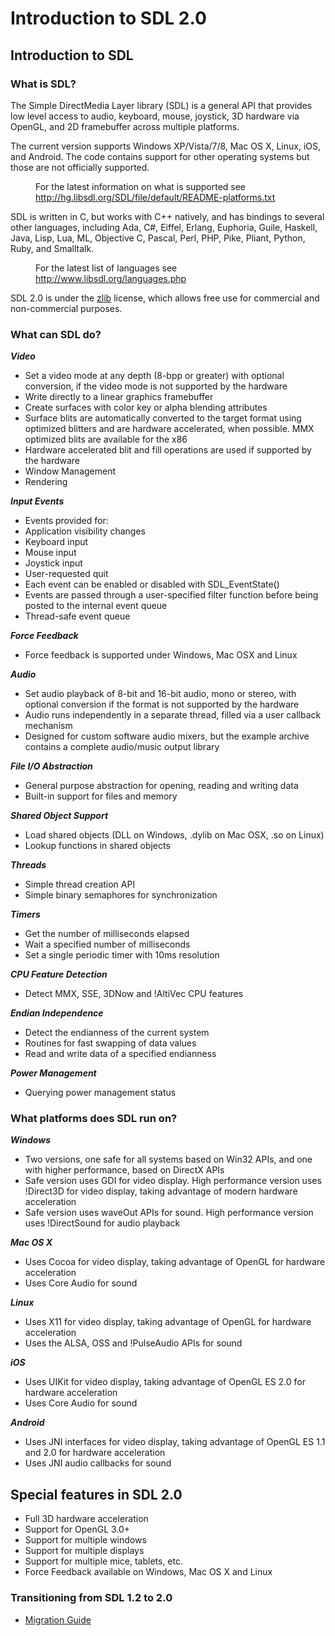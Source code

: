 <!-- pragma section-numbers 2 -->
<!-- pragma camelcase off -->

= Introduction to SDL 2.0 =


== Introduction to SDL ==
=== What is SDL? ===
The Simple DirectMedia Layer library (SDL) is a general API that provides low level access to audio, keyboard, mouse, joystick, 3D hardware via OpenGL, and 2D framebuffer across multiple platforms.

The current version supports Windows XP/Vista/7/8, Mac OS X, Linux, iOS, and Android. The code contains support for other operating systems but those are not officially supported.
: For the latest information on what is supported see http://hg.libsdl.org/SDL/file/default/README-platforms.txt

SDL is written in C, but works with C++ natively, and has bindings to several other languages, including Ada, C#, Eiffel, Erlang, Euphoria, Guile, Haskell, Java, Lisp, Lua, ML, Objective C, Pascal, Perl, PHP, Pike, Pliant, Python, Ruby, and Smalltalk.
: For the latest list of languages see http://www.libsdl.org/languages.php

SDL 2.0 is under the [http://www.zlib.net/zlib_license.html zlib] license, which allows free use for commercial and non-commercial purposes.  


=== What can SDL do? ===
''''' Video'''''

* Set a video mode at any depth (8-bpp or greater) with optional conversion, if the video mode is not supported by the hardware
* Write directly to a linear graphics framebuffer
* Create surfaces with color key or alpha blending attributes
* Surface blits are automatically converted to the target format using optimized blitters and are hardware accelerated, when possible. MMX optimized blits are available for the x86
* Hardware accelerated blit and fill operations are used if supported by the hardware
* Window Management
* Rendering

'''''Input Events'''''

* Events provided for:
* Application visibility changes
* Keyboard input
* Mouse input
* Joystick input
* User-requested quit
* Each event can be enabled or disabled with SDL_EventState()
* Events are passed through a user-specified filter function before being posted to the internal event queue
* Thread-safe event queue

''''' Force Feedback'''''

* Force feedback is supported under Windows, Mac OSX and Linux

'''''Audio'''''

* Set audio playback of 8-bit and 16-bit audio, mono or stereo, with optional conversion if the format is not supported by the hardware
* Audio runs independently in a separate thread, filled via a user callback mechanism
* Designed for custom software audio mixers, but the example archive contains a complete audio/music output library

'''''File I/O Abstraction'''''

* General purpose abstraction for opening, reading and writing data
* Built-in support for files and memory

'''''Shared Object Support'''''

* Load shared objects (DLL on Windows, .dylib on Mac OSX, .so on Linux)
* Lookup functions in shared objects

'''''Threads'''''

* Simple thread creation API
* Simple binary semaphores for synchronization

'''''Timers'''''

* Get the number of milliseconds elapsed
* Wait a specified number of milliseconds
* Set a single periodic timer with 10ms resolution

'''''CPU Feature Detection'''''

* Detect MMX, SSE, 3DNow and !AltiVec CPU features

'''''Endian Independence'''''

* Detect the endianness of the current system
* Routines for fast swapping of data values
* Read and write data of a specified endianness

'''''Power Management'''''

* Querying power management status

=== What platforms does SDL run on? ===
'''''Windows'''''

* Two versions, one safe for all systems based on Win32 APIs, and one with higher performance, based on DirectX APIs
* Safe version uses GDI for video display. High performance version uses !Direct3D for video display, taking advantage of modern hardware acceleration
* Safe version uses waveOut APIs for sound. High performance version uses !DirectSound for audio playback

'''''Mac OS X'''''

* Uses Cocoa for video display, taking advantage of OpenGL for hardware acceleration
* Uses Core Audio for sound

'''''Linux'''''

* Uses X11 for video display, taking advantage of OpenGL for hardware acceleration
* Uses the ALSA, OSS and !PulseAudio APIs for sound

'''''iOS'''''

* Uses UIKit for video display, taking advantage of OpenGL ES 2.0 for hardware acceleration
* Uses Core Audio for sound

'''''Android'''''

* Uses JNI interfaces for video display, taking advantage of OpenGL ES 1.1 and 2.0 for hardware acceleration
* Uses JNI audio callbacks for sound

== Special features in SDL 2.0 ==
* Full 3D hardware acceleration
* Support for OpenGL 3.0+
* Support for multiple windows
* Support for multiple displays
* Support for multiple mice, tablets, etc.
* Force Feedback available on Windows, Mac OS X and Linux

=== Transitioning from SDL 1.2 to 2.0 ===
* [http://wiki.libsdl.org/moin.cgi/MigrationGuide Migration Guide]
